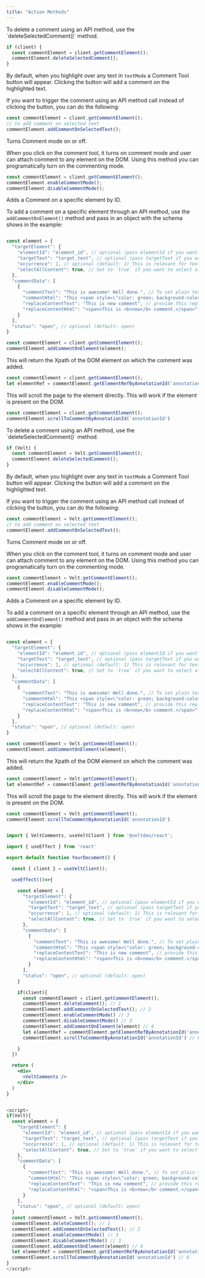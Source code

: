 ```yaml
---
title: "Action Methods"
---
```



<Tabs>
<Tab title="React / Next.js">

<Steps titleSize="h2">

<Step title="Delete selected comment">
To delete a comment using an API method, use the `deleteSelectedComment()` method.

```jsx
if (client) {
  const commentElement = client.getCommentElement();
  commentElement.deleteSelectedComment();
}
```
</Step>

<Step title="Add comment on selected text">

By default, when you highlight over any text in `textMode` a Comment Tool button will appear. Clicking the button will add a comment on the highlighted text.

If you want to trigger the comment using an API method call instead of clicking the button, you can do the following:

```jsx
const commentElement = client.getCommentElement();
// to add comment on selected text
commentElement.addCommentOnSelectedText();
```

</Step>

<Step title="Turning on and off Comment Mode">

Turns Comment mode on or off.

When you click on the comment tool, it turns on comment mode and user can attach comment to any element on the DOM. Using this method you can programatically turn on the commenting mode.

```jsx
const commentElement = client.getCommentElement();
commentElement.enableCommentMode();
commentElement.disableCommentMode();
```

</Step>

<Step title="Add Comments on specific elements">

Adds a Comment on a specific element by ID.

To add a comment on a specific element through an API method, use the `addCommentOnElement()` method and pass in an object with the schema shows in the example:


```jsx

const element = {
  "targetElement": {
    "elementId": "element_id", // optional (pass elementId if you want to add comment on a specific element)
    "targetText": "target_text", // optional (pass targetText if you want to add comment on a specific text)
    "occurrence": 1, // optional (default: 1) This is relevant for text comment. By default, we will attach comment to the first occurence of the target text in your document. You can change this to attach your comment on a more specific text.
  	"selectAllContent": true, // Set to `true` if you want to select all the text content of the target element.
  },
  "commentData": [
    {
      "commentText": "This is awesome! Well done.", // To set plain text content
      "commentHtml": "This <span style=\"color: green; background-color: aliceblue; display: inline-block; padding: 4px; border-radius: 4px;\">is test</span> comment.", // To set HTML formatted content
      "replaceContentText": "This is new comment", // provide this replaceContentText to replace current text with
      "replaceContentHtml": "<span>This is <b>new</b> comment.</span>", // If replacement text contains html formatted text, then provide it here
    }
  ],
  "status": "open", // optional (default: open)
}

const commentElement = client.getCommentElement();
commentElement.addCommentOnElement(element);
```



</Step>

<Step title="Get the Xpath of the DOM element on which the comment was added">

This will return the Xpath of the DOM element on which the comment was added.

```jsx
const commentElement = client.getCommentElement();
let elementRef = commentElement.getElementRefByAnnotationId('annotationId')

```

</Step>

<Step title="Scroll the page directly to the comment element">

This will scroll the page to the element directly. This will work if the element is present on the DOM.

```jsx
const commentElement = client.getCommentElement();
commentElement.scrollToCommentByAnnotationId('annotationId')
```

</Step>

</Steps>

</Tab>

<Tab title="HTML">

<Steps titleSize="h2">

<Step title="Delete selected comment">
To delete a comment using an API method, use the `deleteSelectedComment()` method.

```jsx
if (Velt) {
  const commentElement = Velt.getCommentElement();
  commentElement.deleteSelectedComment();
}
```
</Step>

<Step title="Add comment on selected text">

By default, when you highlight over any text in `textMode` a Comment Tool button will appear. Clicking the button will add a comment on the highlighted text.

If you want to trigger the comment using an API method call instead of clicking the button, you can do the following:

```jsx
const commentElement = Velt.getCommentElement();
// to add comment on selected text
commentElement.addCommentOnSelectedText();
```

</Step>

<Step title="Turning on and off Comment Mode">

Turns Comment mode on or off.

When you click on the comment tool, it turns on comment mode and user can attach comment to any element on the DOM. Using this method you can programatically turn on the commenting mode.

```jsx
const commentElement = Velt.getCommentElement();
commentElement.enableCommentMode();
commentElement.disableCommentMode();
```

</Step>

<Step title="Add Comments on specific elements">

Adds a Comment on a specific element by ID.

To add a comment on a specific element through an API method, use the `addCommentOnElement()` method and pass in an object with the schema shows in the example:


```jsx

const element = {
  "targetElement": {
    "elementId": "element_id", // optional (pass elementId if you want to add comment on a specific element)
    "targetText": "target_text", // optional (pass targetText if you want to add comment on a specific text)
    "occurrence": 1, // optional (default: 1) This is relevant for text comment. By default, we will attach comment to the first occurence of the target text in your document. You can change this to attach your comment on a more specific text.
  	"selectAllContent": true, // Set to `true` if you want to select all the text content of the target element.
  },
  "commentData": [
    {
      "commentText": "This is awesome! Well done.", // To set plain text content
      "commentHtml": "This <span style=\"color: green; background-color: aliceblue; display: inline-block; padding: 4px; border-radius: 4px;\">is test</span> comment.", // To set HTML formatted content
      "replaceContentText": "This is new comment", // provide this replaceContentText to replace current text with
      "replaceContentHtml": "<span>This is <b>new</b> comment.</span>", // If replacement text contains html formatted text, then provide it here
    }
  ],
  "status": "open", // optional (default: open)
}

const commentElement = Velt.getCommentElement();
commentElement.addCommentOnElement(element);
```



</Step>

<Step title="Get the Xpath of the DOM element on which the comment was added">

This will return the Xpath of the DOM element on which the comment was added.

```jsx
const commentElement = Velt.getCommentElement();
let elementRef = commentElement.getElementRefByAnnotationId('annotationId')

```

</Step>

<Step title="Scroll the page directly to the comment element">

This will scroll the page to the element directly. This will work if the element is present on the DOM.

```jsx
const commentElement = Velt.getCommentElement();
commentElement.scrollToCommentByAnnotationId('annotationId')
```

</Step>


</Steps>

</Tab>


</Tabs>

<RequestExample>

```jsx React / Next.js

import { VeltComments, useVeltClient } from '@veltdev/react';

import { useEffect } from 'react'

export default function YourDocument() {

  const { client } = useVeltClient();

  useEffect(()=>{

    const element = {
      "targetElement": {
        "elementId": "element_id", // optional (pass elementId if you want to add comment on a specific element)
        "targetText": "target_text", // optional (pass targetText if you want to add comment on a specific text)
        "occurrence": 1, // optional (default: 1) This is relevant for text comment. By default, we will attach comment to the first occurence of the target text in your document. You can change this to attach your comment on a more specific text.
        "selectAllContent": true, // Set to `true` if you want to select all the text content of the target element.
      },
      "commentData": [
        {
          "commentText": "This is awesome! Well done.", // To set plain text content
          "commentHtml": "This <span style=\"color: green; background-color: aliceblue; display: inline-block; padding: 4px; border-radius: 4px;\">is test</span> comment.", // To set HTML formatted content
          "replaceContentText": "This is new comment", // provide this replaceContentText to replace current text with
          "replaceContentHtml": "<span>This is <b>new</b> comment.</span>", // If replacement text contains html formatted text, then provide it here
        }
      ],
      "status": "open", // optional (default: open)
    }

    if(client){
      const commentElement = client.getCommentElement();
      commentElement.deleteComment(); // 1
      commentElement.addCommentOnSelectedText(); // 2
      commentElement.enableCommentMode() // 3
      commentElement.disableCommentMode() // 3
      commentElement.addCommentOnElement(element) // 4
      let elementRef = commentElement.getElementRefByAnnotationId('annotationId') // 5
      commentElement.scrollToCommentByAnnotationId('annotationId') // 6

    }
  })

  return (
    <div>
      <VeltComments />
    </div>
  )
}
```


```js HTML

<script>
if(Velt){
  const element = {
    "targetElement": {
      "elementId": "element_id", // optional (pass elementId if you want to add comment on a specific element)
      "targetText": "target_text", // optional (pass targetText if you want to add comment on a specific text)
      "occurrence": 1, // optional (default: 1) This is relevant for text comment. By default, we will attach comment to the first occurence of the target text in your document. You can change this to attach your comment on a more specific text.
      "selectAllContent": true, // Set to `true` if you want to select all the text content of the target element.
    },
    "commentData": [
      {
        "commentText": "This is awesome! Well done.", // To set plain text content
        "commentHtml": "This <span style=\"color: green; background-color: aliceblue; display: inline-block; padding: 4px; border-radius: 4px;\">is test</span> comment.", // To set HTML formatted content
        "replaceContentText": "This is new comment", // provide this replaceContentText to replace current text with
        "replaceContentHtml": "<span>This is <b>new</b> comment.</span>", // If replacement text contains html formatted text, then provide it here
      }
    ],
    "status": "open", // optional (default: open)
  }
  const commentElement = Velt.getCommentElement();
  commentElement.deleteComment(); // 1
  commentElement.addCommentOnSelectedText(); // 2
  commentElement.enableCommentMode() // 3
  commentElement.disableCommentMode() // 3
  commentElement.addCommentOnElement(element) // 4
  let elementRef = commentElement.getElementRefByAnnotationId('annotationId') // 5
  commentElement.scrollToCommentByAnnotationId('annotationId') // 6
}
</script>
```

</RequestExample>